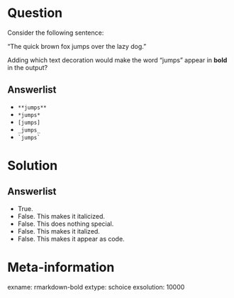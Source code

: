 Question
========

Consider the following sentence:

"The quick brown fox jumps over the lazy dog."

Adding which text decoration would make the word "jumps" appear in **bold** in the output? 

Answerlist
----------
* ```**jumps**```
* ```*jumps*```
* ```[jumps]```
* ```_jumps_```
* ``` `jumps` ```

Solution
========

Answerlist
----------
* True. 
* False. This makes it italicized.
* False. This does nothing special.
* False. This makes it italized.
* False. This makes it appear as code.

Meta-information
================
exname: rmarkdown-bold
extype: schoice
exsolution: 10000
